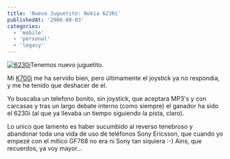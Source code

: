```yaml
---
title: 'Nuevo Juguetito: Nokia 6230i'
publishedAt: '2006-08-03'
categories:
  - 'mobile'
  - 'personal'
  - 'legacy'
---
```


[![6230i](http://www.nokia.es/telefonos/pics/home/6230i_pm_cs.jpg)](http://www.nokia.es/telefonos/modelos/nokia6230i/index_id6230i.jsp)Tenemos nuevo juguetito.

Mi [K700i](http://rick.jinlabs.com/archivos/2005/05/06/k700i/) me ha servido bien, pero últimamente el joystick ya no respondia, y me he tenido que deshacer de el.

Yo buscaba un telefono bonito, sin joystick, que aceptara MP3's y con carcasas y tras un largo debate interno (como siempre) el ganador ha sido el 6230i (al que ya llevaba un tiempo siguiendo la pista, claro).

Lo unico que lamento es haber sucumbido al reverso tenebroso y abandonar toda una vida de uso de teléfonos Sony Ericsson, que cuando yo empezé con el mítico GF768 no era ni Sony tan siquiera :-) Ains, que recuerdos, ya voy mayor...
